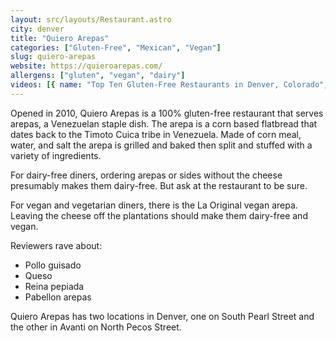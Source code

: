 ```yaml
---
layout: src/layouts/Restaurant.astro
city: denver
title: "Quiero Arepas"
categories: ["Gluten-Free", "Mexican", "Vegan"]
slug: quiero-arepas
website: https://quieroarepas.com/
allergens: ["gluten", "vegan", "dairy"]
videos: [{ name: "Top Ten Gluten-Free Restaurants in Denver, Colorado", url: "https://www.youtube.com/watch?v=bNbhGexozas" }]
---
```


Opened in 2010, Quiero Arepas is a 100% gluten-free restaurant that serves arepas, a Venezuelan staple dish. The arepa is a corn based flatbread that dates back to the Timoto Cuica tribe in Venezuela. Made of corn meal, water, and salt the arepa is grilled and baked then split and stuffed with a variety of ingredients.

For dairy-free diners, ordering arepas or sides without the cheese presumably makes them dairy-free. But ask at the restaurant to be sure.

For vegan and vegetarian diners, there is the La Original vegan arepa. Leaving the cheese off the plantations should make them dairy-free and vegan.

Reviewers rave about:
* Pollo guisado
* Queso
* Reina pepiada
* Pabellon arepas

Quiero Arepas has two locations in Denver, one on South Pearl Street and the other in Avanti on North Pecos Street.
